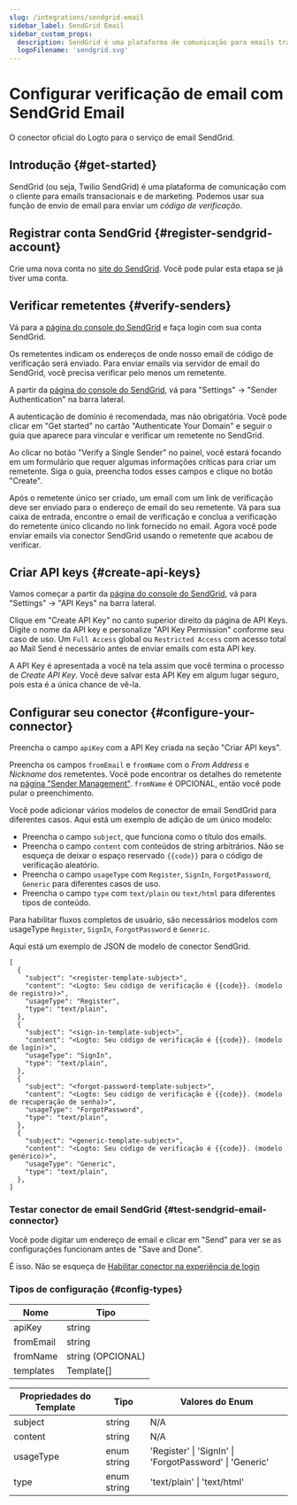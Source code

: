 ```yaml
---
slug: /integrations/sendgrid-email
sidebar_label: SendGrid Email
sidebar_custom_props:
  description: SendGrid é uma plataforma de comunicação para emails transacionais e de marketing.
  logoFilename: 'sendgrid.svg'
---
```



# Configurar verificação de email com SendGrid Email

O conector oficial do Logto para o serviço de email SendGrid.

<GuideTip />

## Introdução \{#get-started}

SendGrid (ou seja, Twilio SendGrid) é uma plataforma de comunicação com o cliente para emails transacionais e de marketing. Podemos usar sua função de envio de email para enviar um _código de verificação_.

## Registrar conta SendGrid \{#register-sendgrid-account}

Crie uma nova conta no [site do SendGrid](https://app.sendgrid.com/). Você pode pular esta etapa se já tiver uma conta.

## Verificar remetentes \{#verify-senders}

Vá para a [página do console do SendGrid](https://app.sendgrid.com/) e faça login com sua conta SendGrid.

Os remetentes indicam os endereços de onde nosso email de código de verificação será enviado. Para enviar emails via servidor de email do SendGrid, você precisa verificar pelo menos um remetente.

A partir da [página do console do SendGrid](https://app.sendgrid.com/), vá para "Settings" -> "Sender Authentication" na barra lateral.

A autenticação de domínio é recomendada, mas não obrigatória. Você pode clicar em "Get started" no cartão "Authenticate Your Domain" e seguir o guia que aparece para vincular e verificar um remetente no SendGrid.

Ao clicar no botão "Verify a Single Sender" no painel, você estará focando em um formulário que requer algumas informações críticas para criar um remetente. Siga o guia, preencha todos esses campos e clique no botão "Create".

Após o remetente único ser criado, um email com um link de verificação deve ser enviado para o endereço de email do seu remetente. Vá para sua caixa de entrada, encontre o email de verificação e conclua a verificação do remetente único clicando no link fornecido no email. Agora você pode enviar emails via conector SendGrid usando o remetente que acabou de verificar.

## Criar API keys \{#create-api-keys}

Vamos começar a partir da [página do console do SendGrid](https://app.sendgrid.com/), vá para "Settings" -> "API Keys" na barra lateral.

Clique em "Create API Key" no canto superior direito da página de API Keys. Digite o nome da API key e personalize "API Key Permission" conforme seu caso de uso. Um `Full Access` global ou `Restricted Access` com acesso total ao Mail Send é necessário antes de enviar emails com esta API key.

A API Key é apresentada a você na tela assim que você termina o processo de _Create API Key_. Você deve salvar esta API Key em algum lugar seguro, pois esta é a única chance de vê-la.

## Configurar seu conector \{#configure-your-connector}

Preencha o campo `apiKey` com a API Key criada na seção "Criar API keys".

Preencha os campos `fromEmail` e `fromName` com o _From Address_ e _Nickname_ dos remetentes. Você pode encontrar os detalhes do remetente na [página "Sender Management"](https://mc.sendgrid.com/senders). `fromName` é OPCIONAL, então você pode pular o preenchimento.

Você pode adicionar vários modelos de conector de email SendGrid para diferentes casos. Aqui está um exemplo de adição de um único modelo:

- Preencha o campo `subject`, que funciona como o título dos emails.
- Preencha o campo `content` com conteúdos de string arbitrários. Não se esqueça de deixar o espaço reservado `{{code}}` para o código de verificação aleatório.
- Preencha o campo `usageType` com `Register`, `SignIn`, `ForgotPassword`, `Generic` para diferentes casos de uso.
- Preencha o campo `type` com `text/plain` ou `text/html` para diferentes tipos de conteúdo.

Para habilitar fluxos completos de usuário, são necessários modelos com usageType `Register`, `SignIn`, `ForgotPassword` e `Generic`.

Aqui está um exemplo de JSON de modelo de conector SendGrid.

```jsonc
[
  {
    "subject": "<register-template-subject>",
    "content": "<Logto: Seu código de verificação é {{code}}. (modelo de registro)>",
    "usageType": "Register",
    "type": "text/plain",
  },
  {
    "subject": "<sign-in-template-subject>",
    "content": "<Logto: Seu código de verificação é {{code}}. (modelo de login)>",
    "usageType": "SignIn",
    "type": "text/plain",
  },
  {
    "subject": "<forgot-password-template-subject>",
    "content": "<Logto: Seu código de verificação é {{code}}. (modelo de recuperação de senha)>",
    "usageType": "ForgotPassword",
    "type": "text/plain",
  },
  {
    "subject": "<generic-template-subject>",
    "content": "<Logto: Seu código de verificação é {{code}}. (modelo genérico)>",
    "usageType": "Generic",
    "type": "text/plain",
  },
]
```

### Testar conector de email SendGrid \{#test-sendgrid-email-connector}

Você pode digitar um endereço de email e clicar em "Send" para ver se as configurações funcionam antes de "Save and Done".

É isso. Não se esqueça de [Habilitar conector na experiência de login](/connectors/email-connectors/#enable-email-sign-up-or-sign-in)

### Tipos de configuração \{#config-types}

| Nome      | Tipo              |
| --------- | ----------------- |
| apiKey    | string            |
| fromEmail | string            |
| fromName  | string (OPCIONAL) |
| templates | Template[]        |

| Propriedades do Template | Tipo        | Valores do Enum                                         |
| ------------------------ | ----------- | ------------------------------------------------------- |
| subject                  | string      | N/A                                                     |
| content                  | string      | N/A                                                     |
| usageType                | enum string | 'Register' \| 'SignIn' \| 'ForgotPassword' \| 'Generic' |
| type                     | enum string | 'text/plain' \| 'text/html'                             |
